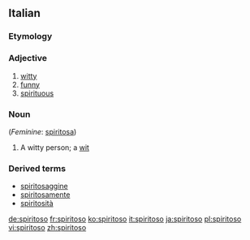 ==Italian==

===Etymology===
{{suffix|spirito|oso|lang=it}}

===Adjective===
{{it-adj|spiritos}}

# [[witty]]
# [[funny]]
# [[spirituous]]

===Noun===
{{it-noun|spiritos|m|o|i}} (''Feminine'': [[spiritosa]])

# A witty person; a [[wit]]

===Derived terms===
* [[spiritosaggine]]
* [[spiritosamente]]
* [[spiritosità]]

[[de:spiritoso]]
[[fr:spiritoso]]
[[ko:spiritoso]]
[[it:spiritoso]]
[[ja:spiritoso]]
[[pl:spiritoso]]
[[vi:spiritoso]]
[[zh:spiritoso]]
